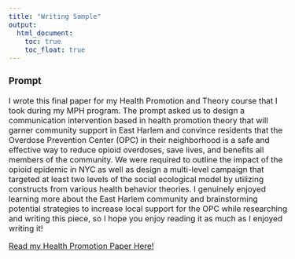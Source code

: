 ```yaml
---
title: "Writing Sample"
output: 
  html_document:
    toc: true
    toc_float: true
---
```

<style>
  body {
    font-size: 16px; /
  }
</style>

### Prompt
I wrote this final paper for my Health Promotion and Theory course that I took during my MPH program. The prompt asked us to design a communication intervention based in health promotion theory that will garner community support in East Harlem and convince residents that the Overdose Prevention Center (OPC) in their neighborhood is a safe and effective way to reduce opioid overdoses, save lives, and benefits all members of the community. We were required to outline the impact of the opioid epidemic in NYC as well as design a multi-level campaign that targeted at least two levels of the social ecological model by utilizing constructs from various health behavior theories. I genuinely enjoyed learning more about the East Harlem community and brainstorming potential strategies to increase local support for the OPC while researching and writing this piece, so I hope you enjoy reading it as much as I enjoyed writing it!

[Read my Health Promotion Paper Here!](Health_Behavior_Theory.pdf)
